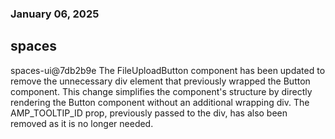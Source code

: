 ### January 06, 2025
## spaces

spaces-ui@7db2b9e
The FileUploadButton component has been updated to remove the unnecessary div element that previously wrapped the Button component. This change simplifies the component's structure by directly rendering the Button component without an additional wrapping div. The AMP_TOOLTIP_ID prop, previously passed to the div, has also been removed as it is no longer needed.